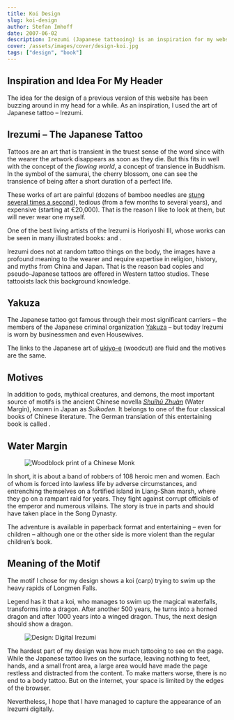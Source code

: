 ```yaml
---
title: Koi Design
slug: koi-design
author: Stefan Imhoff
date: 2007-06-02
description: Irezumi (Japanese tattooing) is an inspiration for my website and the origin of my design.
cover: /assets/images/cover/design-koi.jpg
tags: ["design", "book"]
---
```


## Inspiration and Idea For My Header

The idea for the design of a previous version of this website has been buzzing around in my head for a while. As an inspiration, I used the art of Japanese tattoo – Irezumi.

## Irezumi – The Japanese Tattoo

Tattoos are an art that is transient in the truest sense of the word since with the wearer the artwork disappears as soon as they die. But this fits in well with the concept of the _flowing world_, a concept of transience in Buddhism. In the symbol of the samurai, the cherry blossom, one can see the transience of being after a short duration of a perfect life.

These works of art are painful (dozens of bamboo needles are [stung several times a second](https://youtu.be/NddXHY2QUV0)), tedious (from a few months to several years), and expensive (starting at €20,000). That is the reason I like to look at them, but will never wear one myself.

One of the best living artists of the Irezumi is Horiyoshi III, whose works can be seen in many illustrated books: <AffiliateLink asin="9074822452" text="Tattoos from the Floating World: Ukiyo-e Motif’s in Japanese Tattoo" /> and <AffiliateLink asin="0764312014" text="Bushido: Legacies of the Japanese Tattoo" />.

<Bookshelf>
  <AmazonBook
    asin="9074822452"
    alt="Tattoos from the Floating World: Ukiyo-e Motifs in the Japanese Tattoo"
  />
  <AmazonBook asin="0764312014" alt="Bushido" />
</Bookshelf>

Irezumi does not at random tattoo things on the body, the images have a profound meaning to the wearer and require expertise in religion, history, and myths from China and Japan. That is the reason bad copies and pseudo-Japanese tattoos are offered in Western tattoo studios. These tattooists lack this background knowledge.

## Yakuza

The Japanese tattoo got famous through their most significant carriers – the members of the Japanese criminal organization [Yakuza](https://en.wikipedia.org/wiki/Yakuza) – but today Irezumi is worn by businessmen and even Housewives.

The links to the Japanese art of [ukiyo-e](https://en.wikipedia.org/wiki/Ukiyo-e) (woodcut) are fluid and the motives are the same.

## Motives

In addition to gods, mythical creatures, and demons, the most important source of motifs is the ancient Chinese novella _[Shuǐhǔ Zhuàn](https://en.wikipedia.org/wiki/Water_Margin)_ (Water Margin), known in Japan as _Suikoden_. It belongs to one of the four classical books of Chinese literature. The German translation of this entertaining book is called _<AffiliateLink asin="3458318917" text="Die Räuber vom Liang Schan Moor" />_.

## Water Margin

<Figure
  caption="Motif from Suikoden by Kuniyoshi: Captain Lu-Ta, the flowery monk, smashes a tree with a blow to impress a gang of good-for-nothings."
  size="wide"
>
  <Image src="/assets/images/posts/suikoden-luta.jpg" alt="Woodblock print of a Chinese Monk" />
</Figure>

In short, it is about a band of robbers of 108 heroic men and women. Each of whom is forced into lawless life by adverse circumstances, and entrenching themselves on a fortified island in Liang-Shan marsh, where they go on a rampant raid for years. They fight against corrupt officials of the emperor and numerous villains. The story is true in parts and should have taken place in the Song Dynasty.

The adventure is available in paperback format and entertaining – even for children – although one or the other side is more violent than the regular children’s book.

## Meaning of the Motif

The motif I chose for my design shows a koi (carp) trying to swim up the heavy rapids of Longmen Falls.

Legend has it that a koi, who manages to swim up the magical waterfalls, transforms into a dragon. After another 500 years, he turns into a horned dragon and after 1000 years into a winged dragon. Thus, the next design should show a dragon.

<Figure
  caption="Koi floating up the Longmen Waterfalls. It contains typical elements such as leaves, flowers, and wave crests."
  size="fullsize"
>
  <Image src="/assets/images/posts/design-koi.png" format="avif" alt="Design: Digital Irezumi" />
</Figure>

The hardest part of my design was how much tattooing to see on the page. While the Japanese tattoo lives on the surface, leaving nothing to feet, hands, and a small front area, a large area would have made the page restless and distracted from the content. To make matters worse, there is no end to a body tattoo. But on the internet, your space is limited by the edges of the browser.

Nevertheless, I hope that I have managed to capture the appearance of an Irezumi digitally.
